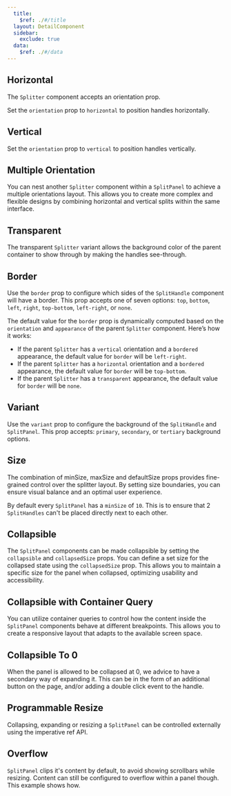 ```yaml
---
  title:
    $ref: ./#/title
  layout: DetailComponent
  sidebar:
    exclude: true
  data:
    $ref: ./#/data
---
```


## Horizontal

The `Splitter` component accepts an orientation prop.

Set the `orientation` prop to `horizontal` to position handles horizontally.

<LivePreview componentName="splitter" exampleName="Horizontal" />

## Vertical

Set the `orientation` prop to `vertical` to position handles vertically.

<LivePreview componentName="splitter" exampleName="Vertical" />

## Multiple Orientation

You can nest another `Splitter` component within a `SplitPanel` to achieve a multiple orientations layout. This allows you to create more complex and flexible designs by combining horizontal and vertical splits within the same interface.

<LivePreview componentName="splitter" exampleName="MultipleOrientations" />

## Transparent

The transparent `Splitter` variant allows the background color of the parent container to show through by making the handles see-through.

<LivePreview componentName="splitter" exampleName="Transparent" />

## Border

Use the `border` prop to configure which sides of the `SplitHandle` component will have a border. This prop accepts one of seven options: `top`, `bottom`, `left`, `right`, `top-bottom`, `left-right`, or `none`.

The default value for the `border` prop is dynamically computed based on the `orientation` and `appearance` of the parent `Splitter` component. Here’s how it works:

- If the parent `Splitter` has a `vertical` orientation and a `bordered` appearance, the default value for `border` will be `left-right`.
- If the parent `Splitter` has a `horizontal` orientation and a `bordered` appearance, the default value for `border` will be `top-bottom`.
- If the parent `Splitter` has a `transparent` appearance, the default value for `border` will be `none`.

<LivePreview componentName="splitter" exampleName="Border" />

## Variant

Use the `variant` prop to configure the background of the `SplitHandle` and `SplitPanel`. This prop accepts: `primary`, `secondary`, or `tertiary` background options.

<LivePreview componentName="splitter" exampleName="Variant" />

## Size

The combination of minSize, maxSize and defaultSize props provides fine-grained control over the splitter layout. By setting size boundaries, you can ensure visual balance and an optimal user experience.

By default every `SplitPanel` has a `minSize` of `10`. This is to ensure that 2 `SplitHandles` can't be placed directly next to each other.

<LivePreview componentName="splitter" exampleName="Size" />

## Collapsible

The `SplitPanel` components can be made collapsible by setting the `collapsible` and `collapsedSize` props. You can define a set size for the collapsed state using the `collapsedSize` prop. This allows you to maintain a specific size for the panel when collapsed, optimizing usability and accessibility.

<LivePreview componentName="splitter" exampleName="Collapsible" />

## Collapsible with Container Query

You can utilize container queries to control how the content inside the `SplitPanel` components behave at different breakpoints. This allows you to create a responsive layout that adapts to the available screen space.

<LivePreview componentName="splitter" exampleName="CollapsibleContainerQuery" />

## Collapsible To 0

When the panel is allowed to be collapsed at 0, we advice to have a secondary way of expanding it. This can be in the form of an additional button on the page, and/or adding a double click event to the handle.

<LivePreview componentName="splitter" exampleName="CollapsibleTo0" />

## Programmable Resize

Collapsing, expanding or resizing a `SplitPanel` can be controlled externally using the imperative ref API.

<LivePreview componentName="splitter" exampleName="ProgrammableResize" />

## Overflow

`SplitPanel` clips it's content by default, to avoid showing scrollbars while resizing. Content can still be configured to overflow within a panel though. This example shows how.

<LivePreview componentName="splitter" exampleName="Overflow" />
